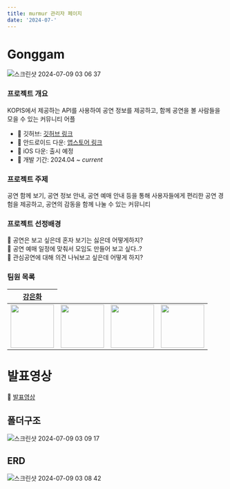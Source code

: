 ```yaml
---
title: murmur 관리자 페이지
date: '2024-07-'
---
```


# Gonggam

![스크린샷 2024-07-09 03 06 37](https://github.com/murramge/camping_app_project/assets/60298173/9387c9ad-e95e-47e3-8f0b-1fdb46cacd6e)

### 프로젝트 개요

KOPIS에서 제공하는 API를 사용하여 공연 정보를 제공하고, 함께 공연을 볼 사람들을 모을 수 있는 커뮤니티 어플

- 🔗 깃허브: [깃허브 링크](https://github.com/murramge/GongGam_APP_Project)
- 🔗 안드로이드 다운: [앱스토어 링크](https://play.google.com/store/apps/details?id=com.gonggamapply&hl=ko)
- 🔗 iOS 다운: 출시 예정
- 📅 개발 기간: 2024.04 ~ _current_

### 프로젝트 주제

공연 함께 보기, 공연 정보 안내, 공연 예매 안내 등을 통해 사용자들에게
편리한 공연 경험을 제공하고, 공연의 감동을 함께 나눌 수 있는 커뮤니티

### 프로젝트 선정배경

🤔 공연은 보고 싶은데 혼자 보기는 싫은데 어떻게하지? <br/>
🤔 공연 예매 일정에 맞춰서 모임도 만들어 보고 싶다..?<br/>
🤔 관심공연에 대해 의견 나눠보고 싶은데 어떻게 하지?<br/>

### 팀원 목록

<table>
  <thead>
    <tr>
      <th align="center">
        <b>
          <a href="https://github.com/murramge">강은화</a>
        </b>
      </th>
    </tr>
  </thead>
  <tbody>
    <tr>
      <td align="center">
        <a href="https://github.com/murramge">
          <img src="https://avatars.githubusercontent.com/u/60298173?v=4" width="100px" />
        </a>
      </td>
      <td align="center">
        <a href="https://github.com/SSH8560">
          <img src="https://avatars.githubusercontent.com/u/74501208?v=4" width="100px" />
        </a>
      </td>
      <td align="center">
        <a href="https://github.com/newsks">
          <img src="https://avatars.githubusercontent.com/u/129296269?v=4" width="100px" />
        </a>
      </td>
      <td align="center">
        <a href="https://github.com/espoiryoung">
          <img src="https://avatars.githubusercontent.com/u/80727081?v=4" width="100px" />
        </a>
      </td>
    </tr>
  </tbody>
</table>

# 발표영상

🔗 [발표영상](https://youtu.be/mPHMrzmip1Q)

## 폴더구조

![스크린샷 2024-07-09 03 09 17](https://github.com/murramge/camping_app_project/assets/60298173/74c319e5-0422-41df-93b7-5e60aafa7192)

## ERD

![스크린샷 2024-07-09 03 08 42](https://github.com/murramge/camping_app_project/assets/60298173/e2d8dafa-814a-4a11-99e9-87a32043d9ce)

